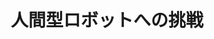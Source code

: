 ﻿---
title: "人間型ロボットへの挑戦"
category: "工学院"
vol: 8
interviewee: "舟橋 宏明 "
url: ""
tags: ["人間","ロボット"]
pdf: "8-1.pdf"
career: ""
preface: "------------"
---
